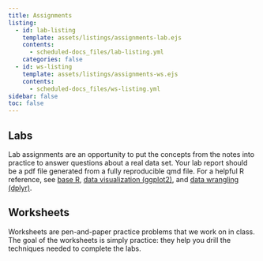 ```yaml
---
title: Assignments
listing:
  - id: lab-listing
    template: assets/listings/assignments-lab.ejs
    contents: 
      - scheduled-docs_files/lab-listing.yml
    categories: false
  - id: ws-listing
    template: assets/listings/assignments-ws.ejs
    contents:
      - scheduled-docs_files/ws-listing.yml
sidebar: false
toc: false
---
```


## Labs

Lab assignments are an opportunity to put the concepts from the notes into practice to answer questions about a real data set. Your lab report should be a pdf file generated from a fully reproducible qmd file. For a helpful R reference, see [base R](https://raw.githubusercontent.com/rstudio/cheatsheets/main/base-r.pdf), [data visualization (ggplot2)](https://raw.githubusercontent.com/rstudio/cheatsheets/main/data-visualization.pdf), and [data wrangling (dplyr)](https://raw.githubusercontent.com/rstudio/cheatsheets/main/data-transformation.pdf). 

:::{#lab-listing}
:::


## Worksheets

Worksheets are pen-and-paper practice problems that we work on in class. The goal of the worksheets is simply practice: they help you drill the techniques needed to complete the labs. 

:::{#ws-listing}
:::